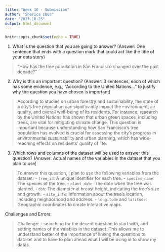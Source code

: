 ```yaml
---
title: "Week 10 - Submission"
author: "Sherica Chua"
date: "2023-10-25"
output: html_document
---
```


```r
knitr::opts_chunk$set(echo = TRUE)
```


1. What is the question that you are going to answer? (Answer: One sentence that ends with a question mark that could act like the title of your data story)

> "How has the tree population in San Francisco changed over the past decade?"

2. Why is this an important question? (Answer: 3 sentences, each of which has some evidence, e.g., “According to the United Nations...” to justify why the question you have chosen is important)

> According to studies on urban forestry and sustainability, the state of a city's tree population can significantly impact the environment, air quality, and overall well-being of its residents. For instance, research by the United Nations has shown that urban green spaces, including trees, are vital for mitigating climate change. This question is important because understanding how San Francisco's tree population has evolved is crucial for assessing the city's progress in environmental sustainability and urban planning, which has wide-reaching effects on residents' quality of life.

3. Which rows and columns of the dataset will be used to answer this question? (Answer: Actual names of the variables in the dataset that you plan to use)

>    To answer this question, I plan to use the following variables from the dataset:
     - `tree_id`: A unique identifier for each tree.
     - `species_name`: The species of the tree.
     - `plant_date`: The date when the tree was planted.
     - `dbh`: The diameter at breast height, indicating the tree's size and growth.
     - `site_info`: Information about the tree's location, including neighborhood and address.
     - `longitude` and `latitude`: Geographic coordinates to create interactive maps.
     
Challenges and Errors:

> Challenge: - searching for the decent question to start with, and setting names of the vaiables in the dataset. This allows me to understand better of the importance of linking the questions to dataset and to have to plan ahead what I will be using in to show my datas.
